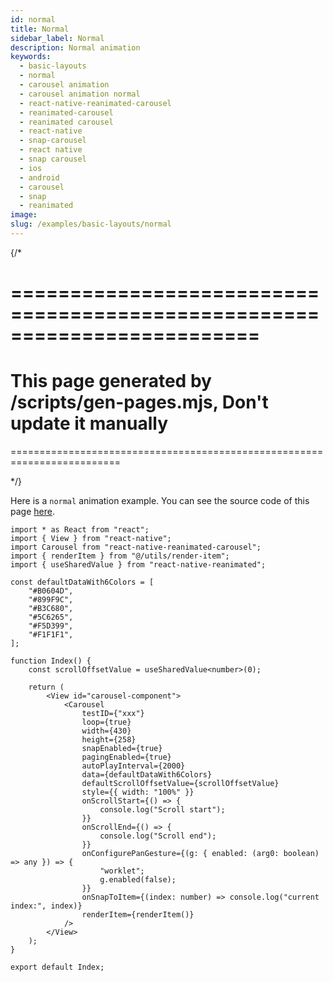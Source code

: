 ```yaml
---
id: normal
title: Normal
sidebar_label: Normal
description: Normal animation
keywords:
  - basic-layouts
  - normal
  - carousel animation
  - carousel animation normal
  - react-native-reanimated-carousel
  - reanimated-carousel
  - reanimated carousel
  - react-native
  - snap-carousel
  - react native
  - snap carousel
  - ios
  - android
  - carousel
  - snap
  - reanimated
image:
slug: /examples/basic-layouts/normal
---
```


{/* 

=========================================================================
=========================================================================
This page generated by /scripts/gen-pages.mjs, Don't update it manually 
=========================================================================
=========================================================================

*/}

Here is a `normal` animation example. You can see the source code of this page [here](http://localhost:8002/app/app/demos/normal/index.tsx).


<Page pagePath='/demos/basic-layouts/normal' />

```tsx copy
import * as React from "react";
import { View } from "react-native";
import Carousel from "react-native-reanimated-carousel";
import { renderItem } from "@/utils/render-item";
import { useSharedValue } from "react-native-reanimated";

const defaultDataWith6Colors = [
	"#B0604D",
	"#899F9C",
	"#B3C680",
	"#5C6265",
	"#F5D399",
	"#F1F1F1",
];

function Index() {
	const scrollOffsetValue = useSharedValue<number>(0);

	return (
		<View id="carousel-component">
			<Carousel
				testID={"xxx"}
				loop={true}
				width={430}
				height={258}
				snapEnabled={true}
				pagingEnabled={true}
				autoPlayInterval={2000}
				data={defaultDataWith6Colors}
				defaultScrollOffsetValue={scrollOffsetValue}
				style={{ width: "100%" }}
				onScrollStart={() => {
					console.log("Scroll start");
				}}
				onScrollEnd={() => {
					console.log("Scroll end");
				}}
				onConfigurePanGesture={(g: { enabled: (arg0: boolean) => any }) => {
					"worklet";
					g.enabled(false);
				}}
				onSnapToItem={(index: number) => console.log("current index:", index)}
				renderItem={renderItem()}
			/>
		</View>
	);
}

export default Index;

```